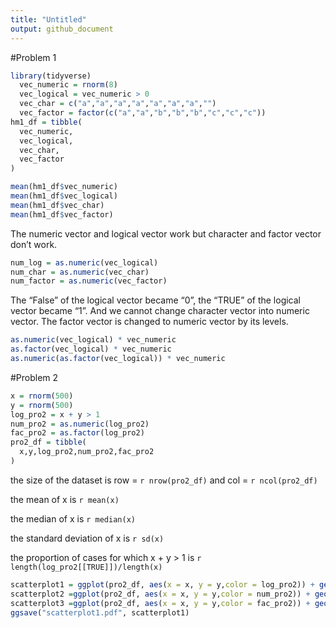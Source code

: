 ```yaml
---
title: "Untitled"
output: github_document
---
```

#Problem 1
```r
library(tidyverse)
  vec_numeric = rnorm(8)
  vec_logical = vec_numeric > 0
  vec_char = c("a","a","a","a","a","a","a","")
  vec_factor = factor(c("a","a","b","b","b","c","c","c"))
hm1_df = tibble(
  vec_numeric,
  vec_logical,
  vec_char,
  vec_factor
)

mean(hm1_df$vec_numeric)
mean(hm1_df$vec_logical)
mean(hm1_df$vec_char)
mean(hm1_df$vec_factor)
```
The numeric vector and logical vector work but character and factor vector don't work.
```r
num_log = as.numeric(vec_logical) 
num_char = as.numeric(vec_char) 
num_factor = as.numeric(vec_factor)

```
The "False" of the logical vector became "0", the "TRUE" of the logical vector became "1". And we cannot change character vector into numeric vector. The factor vector is changed to numeric vector by its levels.
```r

as.numeric(vec_logical) * vec_numeric
as.factor(vec_logical) * vec_numeric
as.numeric(as.factor(vec_logical)) * vec_numeric
```
#Problem 2
```r
x = rnorm(500)
y = rnorm(500)
log_pro2 = x + y > 1
num_pro2 = as.numeric(log_pro2)
fac_pro2 = as.factor(log_pro2)
pro2_df = tibble(
  x,y,log_pro2,num_pro2,fac_pro2
)

```
the size of the dataset is row = `r nrow(pro2_df)` and col = `r ncol(pro2_df)`

the mean of x is `r mean(x)`

the median of x is `r median(x)`

the standard deviation of x is `r sd(x)`

the proportion of cases for which x + y > 1 is `r length(log_pro2[[TRUE]])/length(x)`

```r
scatterplot1 = ggplot(pro2_df, aes(x = x, y = y,color = log_pro2)) + geom_point()
scatterplot2 =ggplot(pro2_df, aes(x = x, y = y,color = num_pro2)) + geom_point()
scatterplot3 =ggplot(pro2_df, aes(x = x, y = y,color = fac_pro2)) + geom_point()
ggsave("scatterplot1.pdf", scatterplot1)
```

